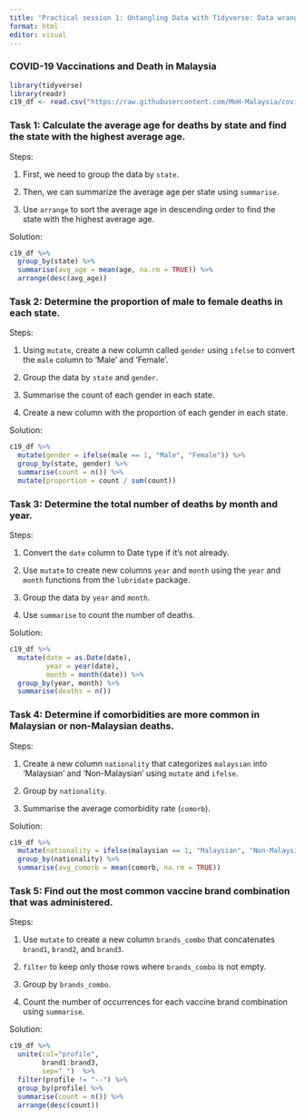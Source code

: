 ```yaml
---
title: "Practical session 1: Untangling Data with Tidyverse: Data wranggling in R"
format: html
editor: visual
---
```


### COVID-19 Vaccinations and Death in Malaysia

```r
library(tidyverse)
library(readr)
c19_df <- read.csv("https://raw.githubusercontent.com/MoH-Malaysia/covid19-public/main/epidemic/linelist/linelist_deaths.csv")
```

### Task 1: Calculate the average age for deaths by state and find the state with the highest average age.

Steps:

1.  First, we need to group the data by `state`.

2.  Then, we can summarize the average age per state using `summarise`.

3.  Use `arrange` to sort the average age in descending order to find the state with the highest average age.

Solution:

```r
c19_df %>% 
  group_by(state) %>%
  summarise(avg_age = mean(age, na.rm = TRUE)) %>%
  arrange(desc(avg_age))
```

### Task 2: Determine the proportion of male to female deaths in each state.

Steps:

1.  Using `mutate`, create a new column called `gender` using `ifelse` to convert the `male` column to 'Male' and 'Female'.

2.  Group the data by `state` and `gender`.

3.  Summarise the count of each gender in each state.

4.  Create a new column with the proportion of each gender in each state.

Solution:

```r
c19_df %>%
  mutate(gender = ifelse(male == 1, "Male", "Female")) %>%
  group_by(state, gender) %>%
  summarise(count = n()) %>%
  mutate(proportion = count / sum(count))
```

### Task 3: Determine the total number of deaths by month and year.

Steps:

1.  Convert the `date` column to Date type if it's not already.

2.  Use `mutate` to create new columns `year` and `month` using the `year` and `month` functions from the `lubridate` package.

3.  Group the data by `year` and `month`.

4.  Use `summarise` to count the number of deaths.

Solution:

```r
c19_df %>%
  mutate(date = as.Date(date),
         year = year(date),
         month = month(date)) %>%
  group_by(year, month) %>%
  summarise(deaths = n())
```

### Task 4: Determine if comorbidities are more common in Malaysian or non-Malaysian deaths.

Steps:

1.  Create a new column `nationality` that categorizes `malaysian` into 'Malaysian' and 'Non-Malaysian' using `mutate` and `ifelse`.

2.  Group by `nationality`.

3.  Summarise the average comorbidity rate (`comorb`).

Solution:

```r
c19_df %>%
  mutate(nationality = ifelse(malaysian == 1, "Malaysian", "Non-Malaysian")) %>%
  group_by(nationality) %>%
  summarise(avg_comorb = mean(comorb, na.rm = TRUE))
```

### Task 5: Find out the most common vaccine brand combination that was administered.

Steps:

1.  Use `mutate` to create a new column `brands_combo` that concatenates `brand1`, `brand2`, and `brand3`.

2.  `filter` to keep only those rows where `brands_combo` is not empty.

3.  Group by `brands_combo`.

4.  Count the number of occurrences for each vaccine brand combination using `summarise`.

Solution:

```r
c19_df %>%
  unite(col="profile", 
        brand1:brand3, 
        sep="_")  %>%
  filter(profile != "--") %>%
  group_by(profile) %>%
  summarise(count = n()) %>%
  arrange(desc(count))
```
